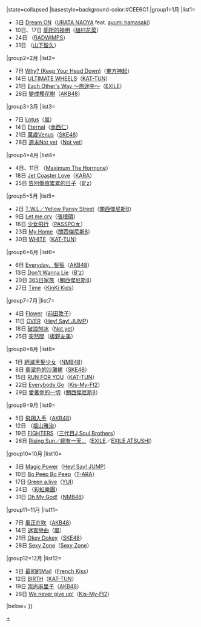 {{Navbox
|bodyclass=hlist

|name=Oricon單曲週榜冠軍 (2011年)
|title=[[Oricon公信榜|Oricon]][[2011年Oricon單曲週榜冠軍作品列表|單曲週榜冠軍作品及獲得者]]{{#if:{{{1|}}}|（{{{1|}}}）|}}
|state=<includeonly>collapsed</includeonly>
|basestyle=background-color:#CEE6C1
|group1=1月
|list1=
*3日 [[Dream ON]]（[[浦田直也|URATA NAOYA]] feat. [[濱崎步|ayumi hamasaki]]）
*10日、17日 [[廁所的神明]]（[[植村花菜]]）
*24日 {{link-ja|DADA|DADA}}（[[RADWIMPS]]）
*31日 {{link-ja|赤裸裸 (山下智久單曲)|はだかんぼー|赤裸裸}}（[[山下智久]]）
|group2=2月
|list2=
*7日 [[Why? (Keep Your Head Down)]]（[[東方神起]]）
*14日 [[ULTIMATE WHEELS]]（[[KAT-TUN]]）
*21日 [[Each Other's Way ～旅途中～]]（[[EXILE]]）
*28日 [[變成櫻花樹]]（[[AKB48]]）
|group3=3月
|list3=
*7日 [[Lotus (嵐)|Lotus]]（[[嵐]]）
*14日 [[Eternal (赤西仁單曲)|Eternal]]（[[赤西仁]]）
*21日 [[萬歲Venus]]（[[SKE48]]）
*28日 [[週末Not yet]]（[[Not yet]]）
|group4=4月
|list4=
*4日、11日 {{link-ja|GREATEST THE HITS 2011～2011|グレイテスト・ザ・ヒッツ 2011〜2011}}（[[Maximum The Hormone]]）
*18日 [[Jet Coaster Love]]（[[KARA]]）
*25日 [[告別傷痕累累的日子]]（[[B'z]]）
|group5=5月
|list5=
*2日 [[T.W.L/Yellow Pansy Street|T.W.L／Yellow Pansy Street]]（[[關西傑尼斯8]]）
*9日 [[Let me cry (張根碩單曲)|Let me cry]]（[[張根碩]]）
*16日 [[少女飛行]]（[[PASSPO☆]]）
*23日 [[My Home (關西傑尼斯8單曲)|My Home]]（[[關西傑尼斯8]]）
*30日 [[WHITE (KAT-TUN單曲)|WHITE]]（[[KAT-TUN]]）
|group6=6月
|list6=
*6日 [[Everyday、髮箍]]（[[AKB48]]）
*13日 [[Don't Wanna Lie]]（[[B'z]]）
*20日 [[365日家族]]（[[關西傑尼斯8]]）
*27日 [[Time (近畿小子)|Time]]（[[近畿小子|KinKi Kids]]）
|group7=7月
|list7=
*4日 [[Flower (前田敦子單曲)|Flower]]（[[前田敦子]]）
*11日 [[OVER (Hey! Say! JUMP單曲)|OVER]]（[[Hey! Say! JUMP]]）
*18日 [[破浪刨冰]]（[[Not yet]]）
*25日 [[突然間]]（[[板野友美]]）
|group8=8月
|list8=
*1日 [[絕滅黑髮少女]]（[[NMB48]]）
*8日 [[翡翠色的沙灘裙]]（[[SKE48]]）
*15日 [[RUN FOR YOU]]（[[KAT-TUN]]）
*22日 [[Everybody Go]]（[[Kis-My-Ft2]]）
*29日 [[愛著你的一切]]（[[關西傑尼斯8]]）
|group9=9月
|list9=
*5日 [[飛翔入手]]（[[AKB48]]）
*12日 {{link-ja|成為一家人吧/fighting pose|家族になろうよ/fighting pose|成為一家人吧／fighting pose}}（[[福山雅治]]）
*19日 [[FIGHTERS]]（[[J Soul Brothers|三代目J Soul Brothers]]）
*26日 [[Rising Sun/總有一天…|Rising Sun／總有一天…]]（[[放浪兄弟|EXILE]]／[[佐藤篤志|EXILE ATSUSHI]]）
|group10=10月
|list10=
*3日 [[Magic Power (Hey! Say! JUMP單曲)|Magic Power]]（[[Hey! Say! JUMP]]）
*10日 [[Bo Peep Bo Peep]]（[[T-ara|T-ARA]]）
*17日 [[Green a.live]]（[[YUI]]）
*24日 {{link-ja|X X X|X X X}}（[[彩虹樂團]]）
*31日 [[Oh My God!]]（[[NMB48]]）
|group11=11月
|list11=
*7日 [[風正在吹]]（[[AKB48]]）
*14日 [[迷宮戀曲]]（[[嵐]]）
*21日 [[Okey Dokey]]（[[SKE48]]）
*28日 [[Sexy Zone (單曲)|Sexy Zone]]（[[Sexy Zone]]）
|group12=12月
|list12=
*5日 [[最初的Mail]]（[[French_Kiss (音乐团体)|French Kiss]]）
*12日 [[BIRTH]]（[[KAT-TUN]]）
*19日 [[崇尚麻里子]]（[[AKB48]]）
*26日 [[We never give up!]]（[[Kis-My-Ft2]]）
|below={{Oricon單曲週榜冠軍/年份別模板}}
}}<noinclude>

[[Category:2011年Oricon單曲週榜冠軍作品|+]]</noinclude>